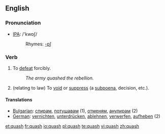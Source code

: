 ==English==
===Pronunciation===
*[[w:IPA|IPA]]: /'kwɒʃ/
*:Rhymes: [[Rhymes:English:-ɒʃ|-ɒʃ]]

===Verb===
{{en-verb|quash|es}}

#To [[defeat]] forcibly. 
#:''The army quashed the rebellion.''
#(relating to law) To [[void]] or [[suppress]] (a [[subpoena]], decision, etc.).

====Translations====
{{trans-top}}
*[[Bulgarian]]: [[спирам]], [[потушавам]] (1), [[отменям]], [[анулирам]] (2)
*[[German]]: [[vernichten]], [[unterdrücken]], [[ablehnen]], [[verwerfen]], [[aufheben]] (2)
{{trans-mid}}
{{trans-bottom}}

[[et:quash]]
[[fr:quash]]
[[io:quash]]
[[pl:quash]]
[[te:quash]]
[[vi:quash]]
[[zh:quash]]